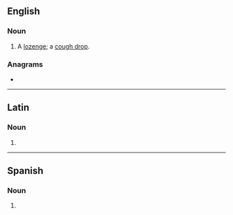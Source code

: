 {{also|Troche|trochę}}
==English==

===Noun===
{{en-noun}}

# A [[lozenge]]; a [[cough drop]].

===Anagrams===
* {{anagrams|en|Hector|hector|orchet|rochet|rotche|tocher}}

----

==Latin==

===Noun===
{{la-noun-form|troche}}

# {{inflection of|trochus||voc|s|lang=la}}

----

==Spanish==

===Noun===
{{head|es|noun}}

# {{only in|a troche y moche|lang=es}}